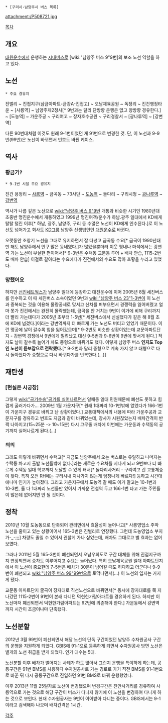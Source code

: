  * [구리시·남양주시 버스 목록]

attachment:/P508721.jpg

[[목차]]
== 개요 ==
[[대원운수]]에서 운행하는 [[시내버스]]로 [wiki:"남양주 버스 9"9번]의 보조 노선 역할을 하고 있다.

== 노선 ==
 * 주요 경유지
진벌리 ~ 진접지구(삼금아파트-금강A-진접고) ~ 오남체육공원 ~ 독정리 ~ 진건행정타운 ~ [사릉역] ~ 남양주제2청사[* 9번과는 달리 단방향 운행은 없고 양방향 경유한다.] ~ [도농역] ~ 가운주공 ~ 구리여고 ~ 장자호수공원 ~ 구리경찰서 ~ [광나루역] ~ [강변역]

다른 90번대처럼 이것도 원래 9-1번이었던 게 91번으로 변경한 것. 단, 이 노선과 9-9번(99번)은 노선이 바뀌면서 번호도 바뀐 케이스.

== 역사 ==
=== 황금기? ===
 * 9-1번 시절 주요 경유지
진건 용정리 ~ [[사릉역]] ~ 금곡동 ~ 73사단 ~ [[도농역]] ~ 돌다리 ~ 구리시청 ~ [[광나루역]] ~ [[강변역]]


역사가 나름 깊은 노선으로 [[wiki:"남양주 버스 9"9번]] 개통과 비슷한 시기인 1980년대 초중반 명진운수에서 개통하였고 1999년 명진여객/운수가 하남.광주 일대에서 KD에게 탈탈 털린 이후[* 하남, 광주, 남양주, 구리 등 수많은 노선이 KD에게 인수된다.]로 이 노선도 넘어가고 회사도 [[KD그룹]] 남양주 신생법인인 [[대원운수]]로 바뀐다.

오랫동안 초창기 노선을 그대로 유지하면서 잘 다녔고 금곡동 수요[* 금곡이 1990년대만 해도 남양주에서 인구 많은 동네였다.]가 많았을뿐더러 이웃 평내나 마석에서는 강변역 가는 노선이 부실한 편이어서[* 9-3번은 수택동 교문동 투어 + 배차 안습, 1115-2번도 배차 안습] 이걸로 갈아타는 수요에다가 진건에서의 수요도 많아 호황을 누리고 있었다.

=== 망했어요 ===
하지만 [[선진네트웍스]]가 남양주 일대에 등장하고 대진운수에 이어 2005년 8월 세진버스를 인수하고 이 때 세진버스 소속이었던 9번과 [[wiki:"남양주 버스 23"1-3번]]이 이 노선과 중복되는 것을 이용해 물량공세로 맞서고 신차를 퍼부으면서 경쟁력을 잃어버렸고 얼마 못가 진건에서는 완전히 몰락했는데, 금곡을 안 거치는 9번이 이거에 비해 구리까지 더 빨리 가는데다가 2005년 초부터 1-5번[* 세진버스에서 신설했다가 같은 해 8월 초에 KD에 넘겼다.]이라는 강변역까지 더 빠르게 가는 노선도 버티고 있었기 때문이다. 이런 맹공에 날이 갈수록 힘을 잃어갔으며[* 9-2번도 비슷한 상황이었는데 교문아파트단지 - 강변역 경쟁에서 9번에게 밀려났고 대신 9-5번과 9-6번이 9번에 맞서게 된다.] 적자도 날이 갈수록 늘어가 차도 중형으로 바뀌기도 했다. 이렇게 남양주 버스 '''인지도 Top인 노선이 듣보잡으로 전락했다.'''[* 9-2번과 달리 중형으로 계속 가지 않고 대형으로 다시 돌아왔다가 중형으로 다시 바뀌다가를 반복한다.(...)]

== 재탄생 ==
=== [현실은 시궁창] ===
그렇게 [[wiki:"공기수송"공기를 실어나르면서]] 일패동 일대 민원때문에 폐선도 못하고 힘겹게 굴러가다가...
2009년 1월 가운지구[* 원래 1대짜리 10-1번밖에 없었다가 166-1번이 가운지구 경유로 바뀌고 난 상황이었다.] 교통대책에서의 내용에 따라 가운주공과 교문지구를 경유하고 번호도 지금과 같이 바뀌었는데, 장사가 시원찮았는지 배차간격이 반짝 나아지고(15~25분 -> 10~15분) 다시 고무줄 배차에 이번에는 가운동과 수택동의 공기까지 실어나르게 된다.(...)

=== 의의 ===
그래도 이렇게 바뀌면서 수택고[* 지금도 남양주에서 오는 버스로는 유일하고 나머지는 수택동 차고지 출발 노선들밖에 없다.]라는 새로운 수요처를 지나게 되고 9번보다 더 빠르게 수택동 일대 학교까지 도달할 수 있게 돼서[* 돌다리사거리 - 구리여고 간 교통체증이 잦다. 특히 오전 RH에는 구리시내 지나가지 않는게 엄청나게 빠르다!] 등하교 시간대에나마 인기가 높아졌다. 그리고 가운지구에서 도농역 갈 때도 이거 말고는 10-1번과 10-3번, 둘 다 1대짜리 노선들만 있어서 가까운 전철역 두고 166-1번 타고 가는 주민들이 많은데 없어지면 안 될 것이다.

== 정착 ==
2010년 10월 도농동으로 단축되어 관리면에서 효율성이 늘어나고[* 사릉영업소 주박 노선을 줄이고 있는 상황이어서 165-3번은 진벌리로 연장했다. 그런데 도농영업소 부지가-_-;;;] 차량도 줄일 수 있어서 괜찮게 가나 싶었는데, 배차도 그대로고 별 효과는 없어보였다.

그러나 2011년 5월 165-3번이 폐선되면서 오남우회도로 구간 대체를 위해 진접지구까지 연장되면서 증차도 이루어지고 수요는 늘어났다.
특히 오남체육공원 일대 아파트단지에서 이 노선이 중요한데 7-5번은 배차가 30분이 넘어갈 때도 허다하고 더군다나 9-9번이 폐선되고 [[wiki:"남양주 버스 99"99번]]으로 토막나면서(...) 이 노선의 입지는 커지게 됐다.

교문동 아파트단지 굴곡이 장자대로 직선노선으로 바뀌면서[* 동시에 장자대로를 쭉 지나갔던 1115-2번이 91번이 본래 다니던 덕현한가람아파트를 경유하게 된다. 하지만 이 노선마저 폐선되면서 덕현한가람아파트는 92번에 의존해야 한다.] 가운동에서 강변역까지 시간이 조금이나마 단축됐다.

== 노선분할 ==
2012년 3월 99번이 폐선되면서 해당 노선의 단독 구간이었던 남양주 수자원공사 구간의 운행을 지원하게 되었다. GBIS에 91-1으로 등록하게 되면서 수자원공사 방면 노선은 별개의 노선 취급을 받게 되었다. 인가 대수는 5대.

노선분할 이후 배차가 벌어지는 사례가 하도 많아서 그런지 운행을 특이하게 하는데, 공통구간은 91번 BMS를 사용하다 수자원공사로 가는 경로로 가기 직전 BMS를 91-1번으로 바꾼 뒤 다시 공통구간으로 진입하면 91번 BMS로 바꿔 운행했었다.

이후 2013년 11월 25일자로 노선이 변경됐으며 변경구간은 진안사거리를 경유하여 사릉역으로 가는 것으로 해당 구간이 버스가 다니지 않기에 이 노선을 변경하여 다니게 하는 것으로 보인다. 현재 수자원공사는 9번이 이어받아 다니는 중이다. GBIS에서는 9-1이라고 검색해야 나오며 배차간격은 1시간.

[[각주]]
